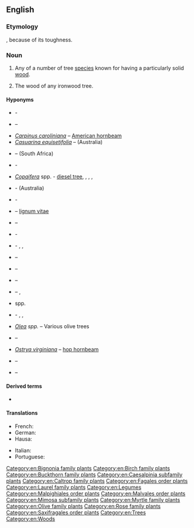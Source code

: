 ==English==
{{wikipedia}}

===Etymology===
{{compound|en|iron|wood}}, because of its toughness.

===Noun===
{{en-noun|~}}

# {{lb|en|countable}} Any of a number of tree [[species]] known for having a particularly solid [[wood]].<!--We could put a list somewhere, but I'm not sure where...-->
# {{lb|en|uncountable}} The wood of any ironwood tree.

====Hyponyms====
* {{taxlink|Acacia estrophiolata|species}} - {{vern|southern ironwood}}
* {{taxlink|Androstachys johnsonii|species}} – {{vern|Lebombo ironwood}}
* ''[[Carpinus caroliniana]]'' – [[American hornbeam]]
* ''[[Casuarina equisetifolia]]'' – {{vern|common ironwood}} (Australia)
* {{taxlink|Chionanthus foveolatus|species}} – {{vern|pock ironwood}} (South Africa)
* {{taxlink|Choricarpia subargentea|species}} - {{vern|giant ironwood}}
* ''[[Copaifera]]'' spp. - [[diesel tree]], {{vern|kerosene tree}}, {{vern|kupa'y}}, {{vern|cabismo}}, {{vern|copaúva}}
* {{taxlink|Erythrophleum chlorostachys|species}} - {{vern|Cooktown ironwood}} (Australia)
* {{taxlink|Eusideroxylon zwageri|species}} - {{vern|Borneo ironwood}}
* {{taxlink|Guaiacum officinale|species}} – [[lignum vitae]]
* {{taxlink|Guaiacum sanctum|species}} – {{vern|holywood}}
* {{taxlink|Holodiscus discolor|species}} - {{vern|creambrush}}
* {{taxlink|Hopea odorata|species}} - {{vern|white thingan}}, {{vern|Ceylon ironwood}}, {{vern|Malabar ironwood}}
* {{taxlink|Krugiodendron ferreum|species}} – {{vern|black ironwood}}
* {{taxlink|Lyonothamnus floribundus|species}} – {{vern|Lyon tree}}
* {{taxlink|Lyonothamnus lyonii|species}} – {{vern|Catalina ironwood}}
* {{taxlink|Mesua ferrea|species}} – {{vern|rose chestnut}}, {{vern|Ceylon ironwood}}
* {{taxlink|Metrosideros|genus}} spp.
* {{taxlink|Nestegis apetala|species}} - {{vern|coastal maire}}, {{vern|broad-leaved maire}}, {{vern|broad-leaved ironwood}}
* ''[[Olea]] spp.'' – Various olive trees
* {{taxlink|Olneya tesota|species}} – {{vern|desert ironwood}}
* ''[[Ostrya virginiana]]'' – [[hop hornbeam]]
* {{taxlink|Parrotia persica|species}} – {{vern|Persian ironwood}}
* {{taxlink|Tabebuia serratifolia|species}} – {{vern|yellow poui}}

====Derived terms====
* {{l|en|bastard ironwood}}

====Translations====
{{trans-top|any of a number of tree species known for having a particularly solid wood}}
* French: {{t+|fr|bois de fer|m}}
* German: {{t+|de|Eisenholz}}
* Hausa: {{t+|ha|kirni}}
{{trans-mid}}
* Italian: {{t+|it|legno ferro|m}}
* Portuguese: {{t+|pt|pau-ferro|m}}
{{trans-bottom}}

[[Category:en:Bignonia family plants]]
[[Category:en:Birch family plants]]
[[Category:en:Buckthorn family plants]]
[[Category:en:Caesalpinia subfamily plants]]
[[Category:en:Caltrop family plants]]
[[Category:en:Fagales order plants]]
[[Category:en:Laurel family plants]]
[[Category:en:Legumes]]
[[Category:en:Malpighiales order plants]]
[[Category:en:Malvales order plants]]
[[Category:en:Mimosa subfamily plants]]
[[Category:en:Myrtle family plants]]
[[Category:en:Olive family plants]]
[[Category:en:Rose family plants]]
[[Category:en:Saxifragales order plants]]
[[Category:en:Trees]]
[[Category:en:Woods]]